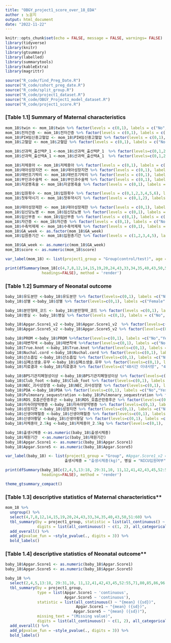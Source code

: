 ```yaml
---
title: "OBGY_project1_score_over_18_EDA"
author : 노윤지
output: html_document
date: "2022-11-22"
---
```


```r
knitr::opts_chunk$set(echo = FALSE, message = FALSE, warnings= FALSE)
library(tidyverse)
library(knitr)
library(gtsummary)
library(labelled)
library(summarytools)
library(kableExtra)
library(magrittr)
```

```r
source("R_code/find_Preg_Date.R")
source("R_code/cohort_preg_date.R")
source("R_code/split_group.R")
source("R_code/project1_dataset.R")
source("R_code/OBGY_Project1_model_dataset.R")
source("R_code/project1_score.R")
```


### **[Table 1.1] Summary of Maternal characteristics**
```r

mom_18$twin <- mom_18$twin %>% factor(levels = c(0,1), labels = c("No","Yes"))
mom_18$전자간증 <- mom_18$전자간증 %>% factor(levels = c(0,1), labels = c("No","Yes"))
mom_18$PIH임신중고혈압 <- mom_18$PIH임신중고혈압 %>% factor(levels = c(0,1), labels = c("No","Yes"))
mom_18$고혈압 <- mom_18$고혈압 %>% factor(levels = c(0,1), labels = c("No","Yes"))

mom_18$산과력_출산력P_1 <-mom_18$산과력_출산력P_1  %>% factor(levels=c(0,1,2,3), labels = c("0","1","2","≥3"))
mom_18$산과력_출산력A_1 <-mom_18$산과력_출산력A_1  %>% factor(levels=c(0,1,2,3), labels = c("0","1","2","≥3"))

mom_18$저체중아 <- mom_18$저체중아 %>% factor(levels = c(0,1), labels = c("No","Yes"))
mom_18$태아성장지연 <- mom_18$태아성장지연 %>% factor(levels = c(0,1), labels = c("No","Yes"))
mom_18$태반조기박리 <- mom_18$태반조기박리 %>% factor(levels = c(0,1), labels = c("No","Yes"))
mom_18$부인과수술력 <- mom_18$부인과수술력 %>% factor(levels = c(0,1), labels = c("No","Yes"))
mom_18$자궁봉축술 <- mom_18$자궁봉축술 %>% factor(levels = c(0,1), labels = c("No","Yes"))

mom_18$입원횟수 <- mom_18$입원횟수 %>% factor(levels = c(0,1,2,3,4,5,6), labels = c("0","1","2","3","4","5","6"))
mom_18$첫투약시기 <- mom_18$첫투약시기 %>% factor(levels = c(0,1,2), labels = c("other","28주미만","28to34"))

mom_18$태아성장제한 <- mom_18$태아성장제한 %>% factor(levels = c(0,1), labels = c("No","Yes"))
mom_18$임신당뇨병 <- mom_18$임신당뇨병 %>% factor(levels = c(0,1), labels = c("No","Yes"))
mom_18$임신부종 <- mom_18$임신부종 %>% factor(levels = c(0,1), labels = c("No","Yes"))
mom_18$자간증 <- mom_18$자간증 %>% factor(levels = c(0,1), labels = c("No","Yes"))
mom_18$수축억제제 <- mom_18$수축억제제 %>% factor(levels = c(0,1), labels = c("No","Yes"))
mom_18$GA_week <- as.factor(mom_18$GA_week) 
mom_18$입원총기간 <- mom_18$입원총기간 %>% factor(levels = c(1,2,3,4,5), labels = c("1day","2day","3day","4to10","over10"))

mom_18$GA_week <- as.numeric(mom_18$GA_week)
mom_18$score <- as.numeric(mom_18$score)

var_label(mom_18) <- list(project1_group = "Group(control/test)", age = "Age", GA_week = "Gestational wks of delivery", twin = "Twin", 산과력_출산력P_1 = "Parity P", 산과력_출산력A_1 = "Parity A")

print(dfSummary(mom_18[c(4,7,8,12,14,15,19,20,24,43,33,34,35,40,43,50,51:60)], plain.ascii = FALSE, style = "multiline", graph.magnif = 0.75, varnumbers=FALSE, valid.col = TRUE, display.labels=TRUE,
                headings=FALSE), method = 'render')
```


### **[Table 1.2] Summary of Neonatal outcome**

```r

baby_18$유도분만 <-baby_18$유도분만 %>% factor(levels=c(0,1), labels =c("No","Yes"))
baby_18$성별 <-baby_18$성별 %>% factor(levels=c(0,1), labels =c("Female","Male"))

baby_18$분만형태_코드 <- baby_18$분만형태_코드 %>% factor(levels =c(0,1), labels = c("No", "Yes"))
baby_18$병실 <- baby_18$병실 %>% factor(levels =c(0,1), labels = c("No", "Yes"))

baby_18$Apgar.Score1_v2 <-baby_18$Apgar.Score1_v2  %>% factor(levels=c(0,1), labels =c("No(<7)","Yes(≥7)")) 
baby_18$Apgar.Score5_v2 <-baby_18$Apgar.Score5_v2 %>% factor(levels=c(0,1), labels =c("No(<7)","Yes(≥7)"))

baby_18$PROM <-baby_18$PROM %>%factor(levels=c(0,1), labels =c("No","Yes"))
baby_18$태변착색 <-baby_18$태변착색 %>%factor(levels=c(0,1), labels =c("No","Yes"))
baby_18$True.knot <-baby_18$True.knot %>%factor(levels=c(0,1), labels =c("No","Yes"))
baby_18$Nuchal.cord <-baby_18$Nuchal.cord %>% factor(levels=c(0,1), labels =c("No","Yes"))
baby_18$산소흡입 <-baby_18$산소흡입 %>% factor(levels=c(0,1), labels =c("No","Yes"))
baby_18$심폐소생술.유무 <-baby_18$심폐소생술.유무 %>% factor(levels=c(0,1), labels =c("No","Yes"))
baby_18$치료결과 <-baby_18$치료결과 %>% factor(levels=c("48시간 이내사망", "48시간 이후사망", "경쾌", "완쾌", "진단만", "치료안함", "호전안됨"), labels =c("48시간 이내사망", "48시간 이후사망", "경쾌", "완쾌", "진단만", "치료안함", "호전안됨"))

baby_18$BPS기관지폐형성이상 <-baby_18$BPS기관지폐형성이상 %>% factor(levels=c(0,1), labels =c("No","Yes"))
baby_18$Club_foot <-baby_18$Club_foot %>% factor(levels=c(0,1), labels =c("No","Yes"))
baby_18$NEC_괴사성장염 <-baby_18$NEC_괴사성장염 %>% factor(levels=c(0,1), labels =c("No","Yes"))
baby_18$PDA <-baby_18$PDA %>% factor(levels=c(0,1), labels =c("No","Yes"))
baby_18$Pulmonary_sequestration <-baby_18$Pulmonary_sequestration %>% factor(levels=c(0,1), labels =c("No","Yes"))
baby_18$RDS_호흡곤란증후군 <-baby_18$RDS_호흡곤란증후군 %>% factor(levels=c(0,1), labels =c("No","Yes"))
baby_18$미숙아망막병증 <-baby_18$미숙아망막병증 %>% factor(levels=c(0,1), labels =c("No","Yes"))
baby_18$성장지연 <-baby_18$성장지연 %>% factor(levels=c(0,1), labels =c("No","Yes"))
baby_18$신생아패혈증 <-baby_18$신생아패혈증 %>% factor(levels=c(0,1), labels =c("No","Yes"))
baby_18$신생아황달 <-baby_18$신생아황달 %>% factor(levels=c(0,1), labels =c("No","Yes"))
baby_18$저체중아_2.5kg <-baby_18$저체중아_2.5kg %>% factor(levels=c(0,1), labels =c("No","Yes"))

baby_18$출생시체중 <-as.numeric(baby_18$출생시체중)
baby_18$재원기간  <-as.numeric(baby_18$재원기간)
baby_18$Apgar.Score1 <- as.numeric(baby_18$Apgar.Score1)
baby_18$Apgar.Score5 <- as.numeric(baby_18$Apgar.Score5)

var_label(baby_18) <- list(project1_group = "Group", #Apgar.Score1_v2 = "apgar score≥7 (1min)", Apgar.Score5_v2="apgar score≥7 (5min)", 
                          출생시체중 = "출생시체중(kg)", 병실 = "NICU입원여부", 분만형태_코드 = "c/sec 유무")

print(dfSummary(baby_18[c(2,4,5,13:18, 29:31,10, 11,12,41,42,43,45,52:55,71,80,85,86,96,97,38)], plain.ascii = FALSE, style = "multiline", graph.magnif = 0.75, varnumbers=FALSE, valid.col = TRUE, display.labels=TRUE,
                headings=FALSE), method = 'render')
```

```r
theme_gtsummary_compact()
```

### **[Table 1.3] **descriptive statistics of Maternal characteristics** 
```r
mom_18 %>% 
  ungroup() %>% 
  select(4,7,8,12,14,15,19,20,24,43,33,34,35,40,43,50,51:60) %>% 
  tbl_summary(by = project1_group, statistic = list(all_continuous() ~ "{mean} ({sd})"), missing_text = "(Missing value)", 
              digits = list(all_continuous() ~ c(1, 2), all_categorical() ~ c(0, 1))) %>%
  add_overall() %>%
  add_p(pvalue_fun = ~style_pvalue(., digits = 3)) %>%
  bold_labels()

```

### **[Table 1.4] **descriptive statistics of Neonatal outcome** 
```r
baby_18$Apgar.Score1 <- as.numeric(baby_18$Apgar.Score1)
baby_18$Apgar.Score5 <- as.numeric(baby_18$Apgar.Score5)

baby_18 %>% 
  select(2,4,5,13:18, 29:31,10, 11,12,41,42,43,45,52:55,71,80,85,86,96,97,38) %>%
  tbl_summary(by = project1_group,
              type = list(Apgar.Score1 ~ 'continuous',
                          Apgar.Score5 ~ 'continuous'),
              statistic = list(all_continuous() ~ "{mean} ({sd})", 
                               Apgar.Score1 ~ "{mean} ({sd})",
                              Apgar.Score5 ~ "{mean} ({sd})"),
              missing_text = "(Missing value)",
              digits = list(all_continuous() ~ c(1, 2), all_categorical() ~ c(0, 1))) %>%
  add_overall() %>%
  add_p(pvalue_fun = ~style_pvalue(., digits = 3)) %>%
  bold_labels()

```
